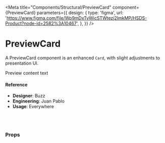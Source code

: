 
<Meta
  title="Components/Structural/PreviewCard"
  component={PreviewCard}
  parameters={{
    design: {
      type: 'figma',
      url:
        'https://www.figma.com/file/Wp9mDxTvWicSTWtezj2ImkMP/HSDS-Product?node-id=2582%3A10467',
    },
  }}
/>

# PreviewCard

A PreviewCard component is an enhanced `Card`, with slight adjustments to presentation UI.

<Preview>
  <Story name="default">
    <PreviewCard title="Preview title">Preview content text</PreviewCard>
  </Story>
</Preview>

#### Reference

- **Designer**: Buzz
- **Engineering**: Juan Pablo
- **Usage**: Everywhere

<br />
<br />

### Props

<Props of={PreviewCard} />
